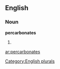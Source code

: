 ==English==

===Noun===
'''percarbonates'''

# {{plural of|[[percarbonate]]}}

[[Category:English plurals]]

[[ar:percarbonates]]